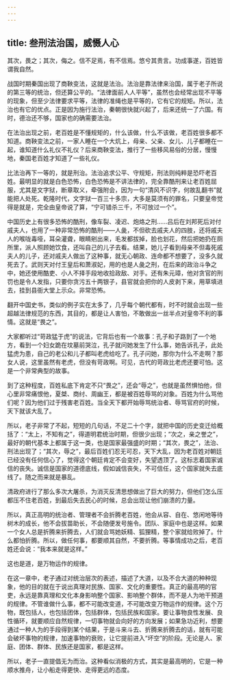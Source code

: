 ```yaml
---
---
---
```

title: 叁刑法治国，威慑人心
---




其次，畏之；其次，侮之。信不足焉，有不信焉。悠兮其贵言。功成事遂，百姓皆谓我自然。

战国时期秦国出现了商鞅变法，这就是法治。法治是靠法律来治国，属于老子所说的第三等的统治，但还算公平的。“法律面前人人平等”，虽然也会经常出现不平等的现象，但至少法律要求平等，法律的准绳也是平等的，它有它的规矩。所以，法治也有它的优点。正是因为施行法治，秦朝很快就兴起了，后来还统一了六国。有时，德治还不够，国家也的确需要法治。

在法治出现之前，老百姓是不懂规矩的，什么该做，什么不该做，老百姓很多都不知道。商鞅变法之前，一家人睡在一个大炕上，母亲、父亲、女儿、儿子都睡在一起，谁知道什么礼仪不礼仪？后来商鞅变法，推行了一些移风易俗的分居，慢慢地，秦国老百姓才知道了一些礼仪。

比法治再下一等的，就是刑治。法治追求公平、守规矩，刑法则纯粹是恐吓老百姓。最明显的就是白色恐怖，白色恐怖是不讲法律的，完全靠酷刑来让老百姓屈服，尤其是文字狱，断章取义，牵强附会，因为一句“清风不识字，何故乱翻书”就能把人处死。乾隆时代，文字狱一百三十多宗，大多是莫须有的罪名，只要皇帝觉得是就是，完全由皇帝说了算，“宁可错杀三千，不可放过一个”。

中国历史上有很多恐怖的酷刑，像车裂、凌迟、炮烙之刑……吕后在刘邦死后对付戚夫人，也用了一种非常恐怖的酷刑——人彘，不但砍去戚夫人的四肢，还将戚夫人的喉咙毒哑，耳朵灌聋，眼睛剜出来，毛发都拔掉，脸也划花，然后把她扔在厕所里，派人照顾她饮食，还叫自己的儿子去看。结果，她儿子看到母亲不但毒死戚夫人的儿子，还对戚夫人做出了这种事，就无心朝政、连命都不想要了，没多久就死去了。武则天对付王皇后和萧淑妃，用的也是人彘之刑，在后来的政治斗争之中，她还使用酷吏、小人不择手段地收拾政敌、对手。还有朱元璋，他对贪官的刑罚也是令人发指，只要你贪污五十两银子，县官就会把你的人皮剥下来，用草填进去，挂到县衙大堂上示众。非常恐怖。

翻开中国史书，类似的例子实在太多了，几乎每个朝代都有，时不时就会出现一些超越法律规范的东西，其目的，都是让人害怕，不敢做出一丝半点对皇帝不利的事情。这就是“畏之”。

大家都听过“苛政猛于虎”的说法，它背后也有一个故事：孔子和子路到了一个地方，看到一个妇女跪在坟墓前哭泣，孔子就问她发生了什么事，她告诉孔子，此处猛虎为患，自己的老公和儿子都叫老虎给吃了。孔子问她，那你为什么不走啊？那女人说，这里虽然有老虎，但没有苛政啊。可见，古代的苛政比老虎还要可怕。这是一个非常典型的故事。

到了这种程度，百姓私底下肯定不只“畏之”，还会“辱之”，也就是虽然惧怕他，但心里非常痛恨他，夏桀、商纣、周幽王，都是被百姓辱骂的对象。百姓为什么骂他们呢？因为他们过于残害老百姓。当全天下都开始辱骂统治者、辱骂官府的时候，天下就该大乱了。

所以，老子非常了不起，短短的几句话，不足二十个字，就把中国的历史变迁给概括了：“太上，不知有之”，得道明君统治时期，但很少出现；“次之，亲之誉之”，最好的朝代基本上都属于这一类，也是国家最强盛的时期；“其次，畏之”，法治、刑法出现了；“其次，辱之”，最后百姓们忍无可忍，天下大乱，因为老百姓对朝廷已经没有任何信心了，觉得这个朝廷肯定不会变好，失望透顶了。这标志着国家诚信的丧失。诚信是国家的道德底线，假如诚信丧失，不可信任，这个国家就失去底线了。随之而来就是暴乱。

清政府进行了那么多次大屠杀，为消灭反清思想做出了巨大的努力，但他们怎么压都压不住老百姓，到最后失去民心的时候，总会出现让他们崩溃的力量。

所以，真正高明的统治者、管理者不会折腾老百姓，他会从容、自在、悠闲地等待树木的成长，他不会拔苗助长，不会随便发号施令。团队、家庭中也是这样。如果一个女人总是折腾来折腾去，人们就会骂她妖精、狐狸精，整个家就给败掉了。什么都怕折腾。所以，做任何事，都要顺其自然，不要折腾。等事情成功之后，老百姓还会说：“我本来就是这样。”

这也是道，是万物运作的规律。

在这一章中，老子通过对统治层次的表述，描述了大道，以及不合大道的种种现象，他的目的就在于说出真理对民族、国家、文化的重要性。真正的最高明的官吏，永远是靠真理和文化本身影响整个国家、影响整个群体，而不是人为地干预道的规律。不管谁做什么事，都不可能改变道，不可能改变万物运作的规律。这个万物，既包括人，也包括团体，包括群体，包括民族和国家。要让事物良性发展、良性循环，就要顺应自然规律，一切事物就会向好的方向发展；如果急功近利，想要通过一种人为的手段得到某个结果，于是斗来斗去、折腾来折腾去的话，就有可能会破坏事物的规律，加速事物的衰败，让它提前进入“坏空”的阶段。无论是人、家庭、团体、群体、民族还是国家，都是这样。

所以，老子一直提倡无为而治。这种看似消极的方式，其实是最高明的，它是一种顺水推舟，让小船走得更快、走得更远的态度。